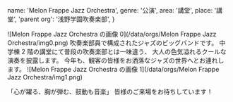   name: 'Melon Frappe Jazz Orchestra',
  genre: '公演',
  area: '講堂',
  place: '講堂',
  'parent org': '浅野学園吹奏楽部',
}

![Melon Frappe Jazz Orchestra の画像 0](/data/orgs/Melon Frappe Jazz Orchestra/img0.png)
吹奏楽部員で構成されたジャズのビッグバンドです。
中学棟 2 階の講堂にて普段の吹奏楽部とは一味違う、
大人の色気溢れるクールな演奏を披露します。
今年も、観客の皆様をお洒落なジャズの世界へとお連れします。
![Melon Frappe Jazz Orchestra の画像 1](/data/orgs/Melon Frappe Jazz Orchestra/img1.png)

「心が躍る、胸が弾む、鼓動も音楽」
皆様のご来場をお待ちしています！
